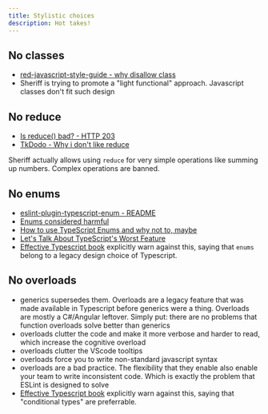 ```yaml
---
title: Stylistic choices
description: Hot takes!
---
```



## No classes

- [red-javascript-style-guide - why disallow class](https://github.com/GrosSacASac/JavaScript-Set-Up/blob/master/js/red-javascript-style-guide/why-disallow-class.md)
- Sheriff is trying to promote a "light functional" approach. Javascript classes don't fit such design

## No reduce

- [Is reduce() bad? - HTTP 203](https://www.youtube.com/watch?v=qaGjS7-qWzg)
- [TkDodo - Why i don't like reduce](https://www.youtube.com/watch?v=qaGjS7-qWzg)

<Callout title="Info">

Sheriff actually allows using `reduce` for very simple operations like summing up numbers. Complex operations are banned.

</Callout>

## No enums

- [eslint-plugin-typescript-enum - README](https://github.com/shian15810/eslint-plugin-typescript-enum/blob/main/README.md)
- [Enums considered harmful](https://www.youtube.com/watch?v=jjMbPt_H3RQ)
- [How to use TypeScript Enums and why not to, maybe](https://www.youtube.com/watch?v=pWPClHdcvVg)
- [Let's Talk About TypeScript's Worst Feature](https://www.youtube.com/watch?v=Anu8vHXsavo)
- [Effective Typescript book](https://effectivetypescript.com) explicitly warn against this, saying that `enums` belong to a legacy design choice of Typescript.

## No overloads

- generics supersedes them. Overloads are a legacy feature that was made available in Typescript before generics were a thing. Overloads are mostly a C#/Angular leftover. Simply put: there are no problems that function overloads solve better than generics
- overloads clutter the code and make it more verbose and harder to read, which increase the cognitive overload
- overloads clutter the VScode tooltips
- overloads force you to write non-standard javascript syntax
- overloads are a bad practice. The flexibility that they enable also enable your team to write inconsistent code. Which is exactly the problem that ESLint is designed to solve
- [Effective Typescript book](https://effectivetypescript.com) explicitly warn against this, saying that "conditional types" are preferrable.
